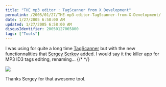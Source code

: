 ```yaml
---
title: "THE mp3 editor : TagScanner from X Development"
permalink: /2005/01/27/THE-mp3-editor-TagScanner-from-X-Development/
date: 1/27/2005 6:58:00 AM
updated: 1/27/2005 6:58:00 AM
disqusIdentifier: 20050127065800
tags: ["Tools"]
---
```




I was using for quite a long time [TagScanner](http://xdev.narod.ru/tagscan_e.htm) but with the new 
functionnalities that [Sergey 
Serkov](mailto:xdev@narod.ru) added. I would say it the killer app for MP3 ID3 tags editing, 
renaming...
{/* <!-- more --> */}

![](http://membres.lycos.fr/lkempe//shotb.jpg)  

Thanks Sergey 
for that awesome tool.
